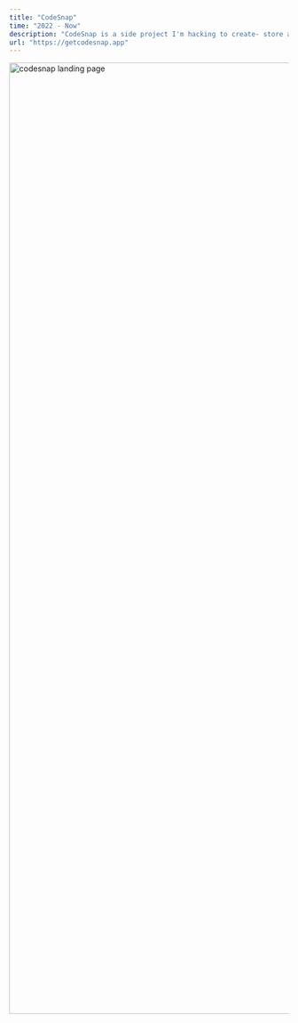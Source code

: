 ```yaml
---
title: "CodeSnap"
time: "2022 - Now"
description: "CodeSnap is a side project I'm hacking to create- store and share code snippets."
url: "https://getcodesnap.app"
---
```


<Image
  src="/projects/codesnap/landing.png"
  width="2784"
  height="1711"
  alt="codesnap landing page"
  rounded
/>
